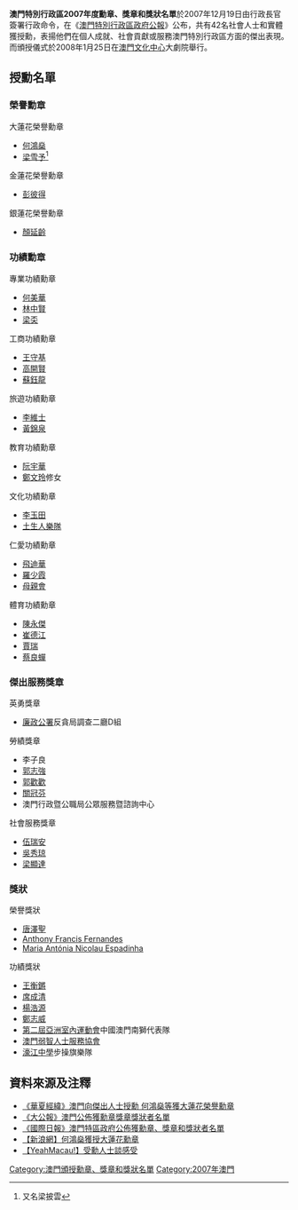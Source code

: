{{noteTA
|1=琼
}}
'''澳門特別行政區2007年度勳章、獎章和獎狀名單'''於2007年12月19日由行政長官簽署行政命令，在《[[澳門特別行政區政府公報|澳門特別行政區政府公報]]》公布，共有42名社會人士和實體獲授勳，表揚他們在個人成就、社會貢獻或服務澳門特別行政區方面的傑出表現。而頒授儀式於2008年1月25日在[[澳門文化中心|澳門文化中心]]大劇院舉行。

==授勳名單==
===榮譽勳章===
;大蓮花榮譽勳章
*[[何鴻燊|何鴻燊]]
*[[梁雪予|梁雪予]]<ref>又名梁披雲</ref>

;金蓮花榮譽勳章
*[[彭彼得|彭彼得]]

;銀蓮花榮譽勳章
*[[顏延齡|顏延齡]]

===功績勳章===
;專業功績勳章
*[[何美華|何美華]]
*[[林中賢|林中賢]]
*[[梁奀|梁奀]]

;工商功績勳章
*[[王守基|王守基]]
*[[高開賢|高開賢]]
*[[蘇鈺龍|蘇鈺龍]]

;旅遊功績勳章
*[[李維士|李維士]]
*[[黃錦泉|黃錦泉]]

;教育功績勳章
*[[阮宇華|阮宇華]]
*[[鄭文玲|鄭文玲]]修女

;文化功績勳章
*[[李玉田|李玉田]]
*[[土生人樂隊|土生人樂隊]]

;仁愛功績勳章
*[[飛迪華|飛迪華]]
*[[羅少霞|羅少霞]]
*[[母親會|母親會]]

;體育功績勳章
*[[陳永傑|陳永傑]]
*[[崔德江|崔德江]]
*[[賈瑞_(武術運動員)|賈瑞]]
*[[蔡良蟬|蔡良蟬]]

===傑出服務獎章===
;英勇獎章
*[[廉政公署_(澳門)|廉政公署]]反貪局調查二廳D組

;勞績獎章
*李子良
*[[郭志強|郭志強]]
*[[郭歡歡|郭歡歡]]
*[[關冠芬|關冠芬]]
*澳門行政暨公職局公眾服務暨諮詢中心

;社會服務獎章
*[[伍瑞安|伍瑞安]]
*[[吳秀琼|吳秀琼]]
*[[梁顯達|梁顯達]]

===獎狀===
;榮譽獎狀
*[[唐澤聖|唐澤聖]]
*[[Anthony_Francis_Fernandes|Anthony Francis Fernandes]]
*[[Maria_Antónia_Nicolau_Espadinha|Maria Antónia Nicolau Espadinha]]

;功績獎狀
*[[王衡鏘|王衡鏘]]
*[[席成清|席成清]]
*[[楊浩源|楊浩源]]
*[[鄭志威|鄭志威]]
*[[第二屆亞洲室內運動會|第二屆亞洲室內運動會]]中國澳門南獅代表隊
*[[澳門弱智人士服務協會|澳門弱智人士服務協會]]
*[[濠江中學|濠江中學]]步操旗樂隊

==資料來源及注釋==
<div class="references-small">
<references />
</div>
*[http://big5.huaxia.com/xw/ga/2007/00733532.html 《華夏經緯》澳門向傑出人士授勳 何鴻燊等獲大蓮花榮譽勳章]
*[https://web.archive.org/web/20071225183147/http://www.takungpao.com.hk/news/07/12/20/GW-840036.htm 《大公報》澳門公佈獲勳章獎章獎狀者名單]
*[http://www.chinesetoday.com/news/show/id/34807 《國際日報》澳門特區政府公佈獲勳章、獎章和獎狀者名單]
*[https://web.archive.org/web/20080123213746/http://news.sina.com.hk/cgi-bin/nw/show.cgi/2/1/1/587463/1.html 【新浪網】何鴻燊獲授大蓮花勳章]
*[http://yeahmacau.com/news_detail.asp?ID=1E9BE1A5-D19F-4D74-B415-68EC41C86661 【YeahMacau!】受勳人士談感受]{{dead link|date=2018年3月 |bot=InternetArchiveBot |fix-attempted=yes }}

{{澳門勳章、獎章和獎狀制度}}

[[Category:澳門頒授勳章、獎章和獎狀名單|Category:澳門頒授勳章、獎章和獎狀名單]]
[[Category:2007年澳門|Category:2007年澳門]]